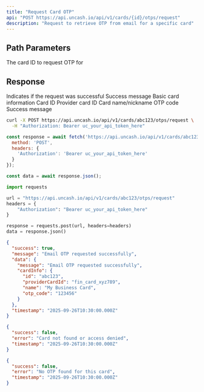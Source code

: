 ```yaml
---
title: "Request Card OTP"
api: "POST https://api.uncash.io/api/v1/cards/{id}/otps/request"
description: "Request to retrieve OTP from email for a specific card"
---
```


## Path Parameters

<ParamField path="id" type="string" required>
  The card ID to request OTP for
</ParamField>

## Response

<ResponseField name="success" type="boolean">
  Indicates if the request was successful
</ResponseField>

<ResponseField name="data" type="object">
  <Expandable title="Response data">
    <ResponseField name="message" type="string">Success message</ResponseField>
    <ResponseField name="cardInfo" type="object">
      Basic card information
      <Expandable title="Card Info">
        <ResponseField name="id" type="string">Card ID</ResponseField>
        <ResponseField name="providerCardId" type="string">Provider card ID</ResponseField>
        <ResponseField name="name" type="string">Card name/nickname</ResponseField>
        <ResponseField name="otp_code" type="string">OTP code</ResponseField>
      </Expandable>
    </ResponseField>
  </Expandable>
</ResponseField>

<ResponseField name="message" type="string">
  Success message
</ResponseField>

<RequestExample>

```bash cURL
curl -X POST https://api.uncash.io/api/v1/cards/abc123/otps/request \
  -H "Authorization: Bearer uc_your_api_token_here"
```

```javascript JavaScript
const response = await fetch('https://api.uncash.io/api/v1/cards/abc123/otps/request', {
  method: 'POST',
  headers: {
    'Authorization': 'Bearer uc_your_api_token_here'
  }
});

const data = await response.json();
```

```python Python
import requests

url = "https://api.uncash.io/api/v1/cards/abc123/otps/request"
headers = {
    "Authorization": "Bearer uc_your_api_token_here"
}

response = requests.post(url, headers=headers)
data = response.json()
```

</RequestExample>

<ResponseExample>

```json Response
{
  "success": true,
  "message": "Email OTP requested successfully",
  "data": {
    "message": "Email OTP requested successfully",
    "cardInfo": {
      "id": "abc123",
      "providerCardId": "fin_card_xyz789",
      "name": "My Business Card",
      "otp_code": "123456"
    }
  },
  "timestamp": "2025-09-26T10:30:00.000Z"
}
```

</ResponseExample>

<ResponseExample name="Error - Card Not Found">

```json Response
{
  "success": false,
  "error": "Card not found or access denied",
  "timestamp": "2025-09-26T10:30:00.000Z"
}
```

</ResponseExample>

<ResponseExample name="Error - No OTP Found">

```json Response
{
  "success": false,
  "error": "No OTP found for this card",
  "timestamp": "2025-09-26T10:30:00.000Z"
}
```

</ResponseExample>
